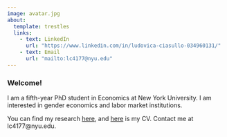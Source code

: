 ---
image: avatar.jpg
about:
  template: trestles
  links:
    - text: LinkedIn
      url: "https://www.linkedin.com/in/ludovica-ciasullo-034960131/"
    - text: Email
      url: "mailto:lc4177@nyu.edu"
---

### **Welcome!**

I am a fifth-year PhD student in Economics at New York University. I am interested in gender economics and labor market institutions.

You can find my research [here](papers.html), and [here](https://ludovica-ciasullo.github.io/CV.pdf) is my CV. Contact me at lc4177\@nyu.edu.
